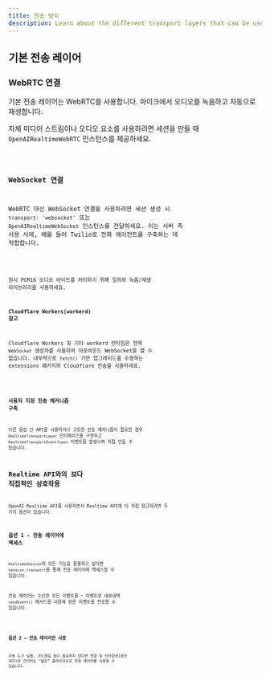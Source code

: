 ```yaml
---
title: 전송 방식
description: Learn about the different transport layers that can be used with Realtime Agents.
---
```




## 기본 전송 레이어

### WebRTC 연결

기본 전송 레이어는 WebRTC를 사용합니다. 마이크에서 오디오를 녹음하고 자동으로 재생합니다.

자체 미디어 스트림이나 오디오 요소를 사용하려면 세션을 만들 때 `OpenAIRealtimeWebRTC` 인스턴스를 제공하세요.

<Code lang="typescript" code={customWebRTCTransportExample} />

### WebSocket 연결

WebRTC 대신 WebSocket 연결을 사용하려면 세션 생성 시 `transport: 'websocket'` 또는 `OpenAIRealtimeWebSocket` 인스턴스를 전달하세요. 이는 서버 측 사용 사례, 예를 들어 Twilio로 전화 에이전트를 구축하는 데 적합합니다.

<Code lang="typescript" code={websocketSessionExample} />

원시 PCM16 오디오 바이트를 처리하기 위해 임의의 녹음/재생 라이브러리를 사용하세요.

#### Cloudflare Workers(workerd) 참고

Cloudflare Workers 및 기타 workerd 런타임은 전역 `WebSocket` 생성자를 사용하여 아웃바운드 WebSocket을 열 수 없습니다. 내부적으로 `fetch()` 기반 업그레이드를 수행하는 extensions 패키지의 Cloudflare 전송을 사용하세요.

<Code lang="typescript" code={cloudflareTransportExample} />

### 사용자 지정 전송 메커니즘 구축

다른 음성 간 API를 사용하거나 고유한 전송 메커니즘이 필요한 경우 `RealtimeTransportLayer` 인터페이스를 구현하고 `RealtimeTransportEventTypes` 이벤트를 발생시켜 직접 만들 수 있습니다.

## Realtime API와의 보다 직접적인 상호작용

OpenAI Realtime API를 사용하면서 Realtime API에 더 직접 접근하려면 두 가지 옵션이 있습니다.

### 옵션 1 - 전송 레이어에 액세스

`RealtimeSession`의 모든 기능을 활용하고 싶다면 `session.transport`를 통해 전송 레이어에 액세스할 수 있습니다.

전송 레이어는 수신한 모든 이벤트를 `*` 이벤트로 내보내며 `sendEvent()` 메서드를 사용해 원문 이벤트를 전송할 수 있습니다.

<Code lang="typescript" code={transportEventsExample} />

### 옵션 2 — 전송 레이어만 사용

자동 도구 실행, 가드레일 등이 필요하지 않다면 연결 및 인터럽션(중단 처리)만 관리하는 “얇은” 클라이언트로 전송 레이어를 사용할 수 있습니다.

<Code lang="typescript" code={thinClientExample} />
